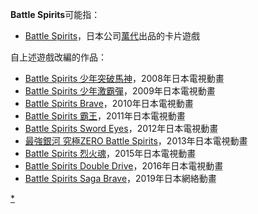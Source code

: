 '''Battle Spirits'''可能指：

*[[Battle_Spirits|Battle Spirits]]，日本公司[[萬代|萬代]]出品的卡片遊戲

自上述遊戲改編的作品：
*[[Battle_Spirits_少年突破馬神|Battle Spirits 少年突破馬神]]，2008年日本電視動畫
*[[Battle_Spirits_少年激霸彈|Battle Spirits 少年激霸彈]]，2009年日本電視動畫
*[[Battle_Spirits_Brave|Battle Spirits Brave]]，2010年日本電視動畫
*[[Battle_Spirits_霸王|Battle Spirits 霸王]]，2011年日本電視動畫
*[[Battle_Spirits_Sword_Eyes|Battle Spirits Sword Eyes]]，2012年日本電視動畫
*[[最強銀河_究極ZERO_Battle_Spirits|最強銀河 究極ZERO Battle Spirits]]，2013年日本電視動畫
*[[Battle_Spirits_烈火魂|Battle Spirits 烈火魂]]，2015年日本電視動畫
*[[Battle_Spirits_Double_Drive|Battle Spirits Double Drive]]，2016年日本電視動畫
*[[Battle_Spirits_Saga_Brave|Battle Spirits Saga Brave]]，2019年日本網絡動畫
{{Disambig|cat=非中文名称消歧义}}

[[Category:Battle_Spirits|*]]